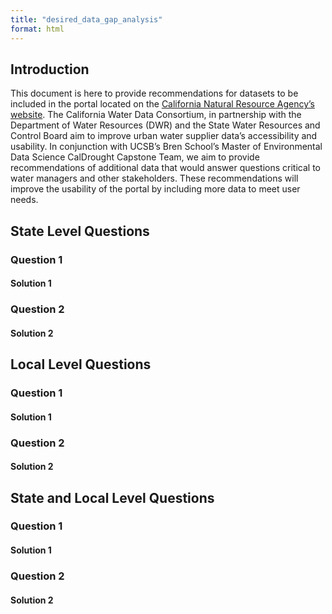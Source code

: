 ```yaml
---
title: "desired_data_gap_analysis"
format: html
---
```


## Introduction

This document is here to provide recommendations for datasets to be included in the portal located on the [California Natural Resource Agency's website](https://data.cnra.ca.gov/dataset/urban-water-data-drought). The California Water Data Consortium, in partnership with the Department of Water Resources (DWR) and the State Water Resources and Control Board aim to improve urban water supplier data's accessibility and usability. In conjunction with UCSB's Bren School's Master of Environmental Data Science CalDrought Capstone Team, we aim to provide recommendations of additional data that would answer questions critical to water managers and other stakeholders. These recommendations will improve the usability of the portal by including more data to meet user needs. 

## State Level Questions

### Question 1

#### Solution 1

### Question 2

#### Solution 2


## Local Level Questions

### Question 1

#### Solution 1

### Question 2

#### Solution 2


## State and Local Level Questions

### Question 1

#### Solution 1

### Question 2

#### Solution 2
